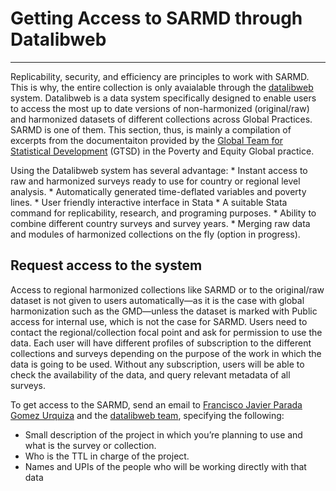 # Getting Access to SARMD through Datalibweb
***

Replicability, security, and efficiency are principles to work with SARMD. This is why, the entire collection is only avaialable through the [datalibweb](http://globalpractices.worldbank.org/teamsites/Poverty/GPDP/SitePages/datalibweb.aspx) system. Datalibweb is a data system specifically designed to enable users to access the most up to date versions of non-harmonized (original/raw) and harmonized datasets of different collections across Global Practices. SARMD is one of them. This section, thus, is mainly a compilation of excerpts from the documentaiton provided by the [Global Team for Statistical Development](http://globalpractices.worldbank.org/teamsites/Poverty/GPDP/SitePages/Main.aspx) (GTSD) in the Poverty and Equity Global practice. 

Using the Datalibweb system has several advantage:
* Instant access to raw and harmonized surveys ready to use for country or regional level analysis.
* Automatically generated time-deflated variables and poverty lines.
* User friendly interactive interface  in Stata
* A suitable Stata command for replicability, research, and programing purposes.
* Ability to combine different country surveys and survey years. 
* Merging raw data and modules of harmonized collections on the fly (option in progress). 


## Request access to the system
Access to regional harmonized collections like SARMD or to the original/raw dataset is not given to users automatically---as it is the case with global harmonization such as the GMD---unless the dataset is marked with Public access for internal use, which is not the case for SARMD. Users need to contact the regional/collection focal point and ask for permission to use the data. Each user will have different profiles of subscription to the different collections and surveys depending on the purpose of the work in which the data is going to be used.  Without any subscription, users will be able to check the availability of the data, and query relevant metadata of all surveys. 

To get access to the SARMD, send an email to  [Francisco Javier Parada Gomez Urquiza](mailto:fparadagomezurqu@worldbank.org) and the [datalibweb team](mailto:datalibweb@worldbank.org), specifying the following:

* Small description of the project in which you're planning to use and what is the survey or collection.
* Who is the TTL in charge of the project.
* Names and UPIs of the people who will be working directly with that data

